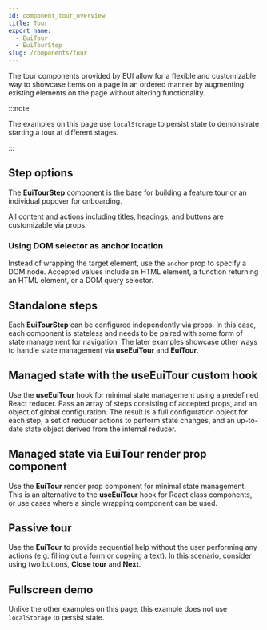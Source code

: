 ```yaml
---
id: component_tour_overview
title: Tour
export_name:
  - EuiTour
  - EuiTourStep
slug: /components/tour
---
```


The tour components provided by EUI allow for a flexible and customizable way to showcase items on a page
in an ordered manner by augmenting existing elements on the page without altering functionality.

:::note

The examples on this page use `localStorage` to persist state to demonstrate starting a tour at different stages.

:::

## Step options

The **EuiTourStep** component is the base for building a feature tour or an individual popover for onboarding.

All content and actions including titles, headings, and buttons are customizable via props.

<!-- TODO: Add step example -->

### Using DOM selector as anchor location

Instead of wrapping the target element, use the `anchor` prop to specify a DOM node. Accepted values include
an HTML element, a function returning an HTML element, or a DOM query selector.

<!-- TODO: Add DOM selector example -->

## Standalone steps

Each **EuiTourStep** can be configured independently via props. In this case, each component is stateless
and needs to be paired with some form of state management for navigation. The later examples showcase other ways
to handle state management via **useEuiTour** and **EuiTour**.

<!-- TODO: Add standalone steps example -->

## Managed state with the useEuiTour custom hook

Use the **useEuiTour** hook for minimal state management using a predefined React reducer. Pass an array of steps
consisting of accepted props, and an object of global configuration. The result is a full configuration object
for each step, a set of reducer actions to perform state changes, and an up-to-date state object derived from
the internal reducer.

<!-- TODO: Add useEuiTour example -->

## Managed state via EuiTour render prop component

Use the **EuiTour** render prop component for minimal state management.
This is an alternative to the **useEuiTour** hook for React class components,
or use cases where a single wrapping component can be used.

<!-- TODO: Add render prop example -->

## Passive tour

Use the **EuiTour** to provide sequential help without the user performing any actions
(e.g. filling out a form or copying a text). In this scenario, consider using two buttons, **Close tour** and **Next**.

<!-- TODO: Add passive tour example -->

## Fullscreen demo

Unlike the other examples on this page, this example does not use `localStorage` to persist state.

<!-- TODO: Add fullscreen demo example -->
